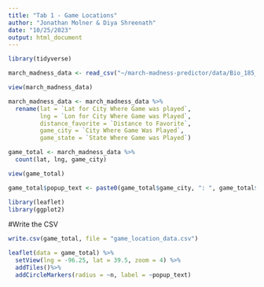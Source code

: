 ```yaml
---
title: "Tab 1 - Game Locations"
author: "Jonathan Molner & Diya Shreenath"
date: "10/25/2023"
output: html_document
---
```


```r
library(tidyverse)
```

```r
march_madness_data <- read_csv("~/march-madness-predictor/data/Bio_185_March_Madness_Data.csv")
```

```r
view(march_madness_data)
```

```r
march_madness_data <- march_madness_data %>%
  rename(lat = `Lat for City Where Game was played`,
         lng = `Lon for City Where Game was Played`,
         distance_favorite = `Distance to Favorite`,
         game_city = `City Where Game Was Played`,
         game_state = `State Where Game was Played`)
```

```r
game_total <- march_madness_data %>%
  count(lat, lng, game_city)
```

```r
view(game_total)
```

```r
game_total$popup_text <- paste0(game_total$game_city, ": ", game_total$n, " games")
```

```r
library(leaflet)
library(ggplot2)
```

#Write the CSV
```r
write.csv(game_total, file = "game_location_data.csv")
```

```r
leaflet(data = game_total) %>% 
  setView(lng = -96.25, lat = 39.5, zoom = 4) %>%
  addTiles()%>%
  addCircleMarkers(radius = ~n, label = ~popup_text)
```



